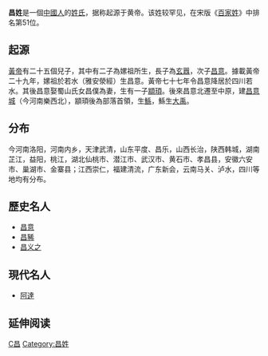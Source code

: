 {{姓氏
|姓氏=昌
|拼音=Chāng
|中国大陆=Chang
|台湾=Chang
|香港=Cheung
|澳门=Cheong
|新加坡=Chiang
|马来西亚=Cheong/Chiang/Cang
|越南=Xương
|韩国=창
|反切=
|同音字=
|堂号=
|郡望=[[汝昌郡|汝昌郡]]
}}

'''昌姓'''是一個[[中國人|中國人]]的[[姓氏|姓氏]]，据称起源于黄帝。该姓较罕见，在宋版《[[百家姓|百家姓]]》中排名第51位。

==起源==
[[黃帝|黃帝]]有二十五個兒子，其中有二子為嫘祖所生，長子為[[玄囂|玄囂]]，次子[[昌意|昌意]]。據載黃帝二十九年，嫘祖於若水（雅安滎經）生昌意。黃帝七十七年令昌意降居於四川若水。其後昌意娶蜀山氏女昌僕為妻，生有一子[[顓頊|顓頊]]。後來昌意北遷至中原，建[[昌意城|昌意城]]（今河南樂西北），顓頊後為部落首領，生[[鯀|鯀]]，鯀生[[大禹|大禹]]。

==分布==
今河南洛阳，河南内乡，天津武清，山东平度、昌乐，山西长治，陕西韩城，湖南芷江，益阳，桃江，湖北仙桃市、潜江市、武汉市、黄石市、孝昌县，安徽六安市、巢湖市、金寨县；江西崇仁，福建清流，广东新会，云南马关、泸水，四川等地均有分布。

==歷史名人==
*[[昌意|昌意]]
*[[昌豨|昌豨]]
*[[昌义之|昌义之]]

==現代名人==
* [[昌璟翔|阿達]]

== 延伸阅读 ==
{{Wikisource further reading}}

{{姓氏小作品}}

[[Category:漢姓|C昌]]
[[Category:昌姓|Category:昌姓]]